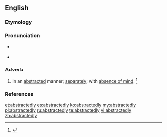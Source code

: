 ==English==

===Etymology===
{{suffix|abstracted|ly}}

===Pronunciation===
* {{a|US}} {{IPA|/əbˈstɹæk.tɪd.li/}}
* {{a|US}} {{IPA|/æbˈstɹæk.tɪd.li/|/əbˈstɹæk.tɪd.li/}}

===Adverb===
{{en-adv}}

# In an [[abstracted]] manner; [[separately]]; with [[absence of mind]]. {{defdate|First attested in the mid 17<sup>th</sup> century.}}<ref name=SOED>{{reference-book | last =| first = | authorlink =  | coauthors =  | editor =Brown, Lesley  | others =  | title = The Shorter Oxford English Dictionary | origdate =  | origyear = 1933| origmonth =  | url =  | format =  | accessdate =  | accessyear =  | accessmonth =  | edition = 5th | date =  | year =2003| month =  | publisher =Oxford University Press  | location =Oxford, UK | language =  | id =  | doi = | isbn =978-0-19-860575-7 | lccn = | ol = | pages =10| chapter =  | chapterurl =  | quote =}}</ref>

===References===
<references/>

[[et:abstractedly]]
[[es:abstractedly]]
[[ko:abstractedly]]
[[my:abstractedly]]
[[pl:abstractedly]]
[[ru:abstractedly]]
[[te:abstractedly]]
[[vi:abstractedly]]
[[zh:abstractedly]]